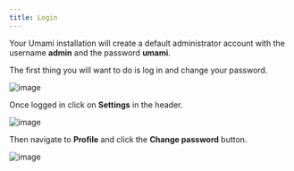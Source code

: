 ```yaml
---
title: Login
---
```


Your Umami installation will create a default administrator account with the username **admin** and the password **umami**.

The first thing you will want to do is log in and change your password.

![image](/images/docs/v3/login.png)

Once logged in click on **Settings** in the header.

![image](/images/docs/v3/navbar-settings.png)

Then navigate to **Profile** and click the **Change password** button.

![image](/images/docs/v3/change-password.png)
